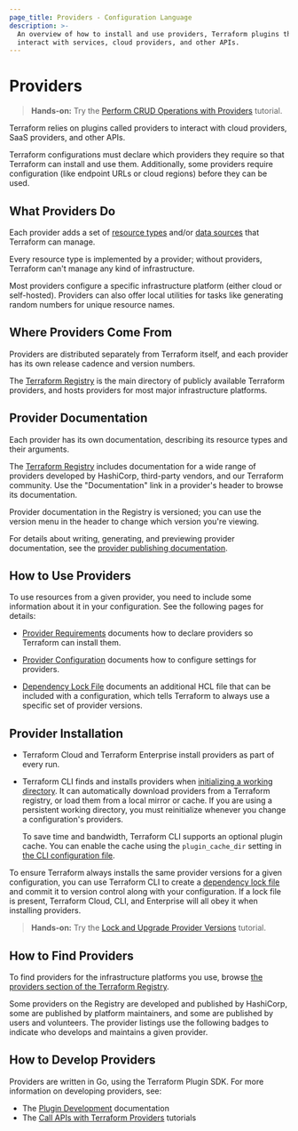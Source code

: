 ```yaml
---
page_title: Providers - Configuration Language
description: >-
  An overview of how to install and use providers, Terraform plugins that
  interact with services, cloud providers, and other APIs.
---
```


# Providers

> **Hands-on:** Try the [Perform CRUD Operations with Providers](https://learn.hashicorp.com/tutorials/terraform/provider-use?in=terraform/configuration-language&utm_source=WEBSITE&utm_medium=WEB_IO&utm_offer=ARTICLE_PAGE&utm_content=DOCS) tutorial.

Terraform relies on plugins called providers to interact with cloud providers,
SaaS providers, and other APIs.

Terraform configurations must declare which providers they require so that
Terraform can install and use them. Additionally, some providers require
configuration (like endpoint URLs or cloud regions) before they can be used.

## What Providers Do

Each provider adds a set of [resource types](/language/resources)
and/or [data sources](/language/data-sources) that Terraform can
manage.

Every resource type is implemented by a provider; without providers, Terraform
can't manage any kind of infrastructure.

Most providers configure a specific infrastructure platform (either cloud or
self-hosted). Providers can also offer local utilities for tasks like
generating random numbers for unique resource names.

## Where Providers Come From

Providers are distributed separately from Terraform itself, and each provider
has its own release cadence and version numbers.

The [Terraform Registry](https://registry.terraform.io/browse/providers)
is the main directory of publicly available Terraform providers, and hosts
providers for most major infrastructure platforms.

## Provider Documentation

Each provider has its own documentation, describing its resource
types and their arguments.

The [Terraform Registry](https://registry.terraform.io/browse/providers)
includes documentation for a wide range of providers developed by HashiCorp, third-party vendors, and our Terraform community. Use the
"Documentation" link in a provider's header to browse its documentation.

Provider documentation in the Registry is versioned; you can use the version
menu in the header to change which version you're viewing.

For details about writing, generating, and previewing provider documentation,
see the [provider publishing documentation](/registry/providers/docs).

## How to Use Providers

To use resources from a given provider, you need to include some information
about it in your configuration. See the following pages for details:

- [Provider Requirements](/language/providers/requirements)
  documents how to declare providers so Terraform can install them.

- [Provider Configuration](/language/providers/configuration)
  documents how to configure settings for providers.

- [Dependency Lock File](/language/files/dependency-lock)
  documents an additional HCL file that can be included with a configuration,
  which tells Terraform to always use a specific set of provider versions.

## Provider Installation

- Terraform Cloud and Terraform Enterprise install providers as part of every run.

- Terraform CLI finds and installs providers when
  [initializing a working directory](/cli/init). It can
  automatically download providers from a Terraform registry, or load them from
  a local mirror or cache. If you are using a persistent working directory, you
  must reinitialize whenever you change a configuration's providers.

  To save time and bandwidth, Terraform CLI supports an optional plugin
  cache. You can enable the cache using the `plugin_cache_dir` setting in
  [the CLI configuration file](/cli/config/config-file).

To ensure Terraform always installs the same provider versions for a given
configuration, you can use Terraform CLI to create a
[dependency lock file](/language/files/dependency-lock)
and commit it to version control along with your configuration. If a lock file
is present, Terraform Cloud, CLI, and Enterprise will all obey it when
installing providers.

> **Hands-on:** Try the [Lock and Upgrade Provider Versions](https://learn.hashicorp.com/tutorials/terraform/provider-versioning?in=terraform/configuration-language&utm_source=WEBSITE&utm_medium=WEB_IO&utm_offer=ARTICLE_PAGE&utm_content=DOCS) tutorial.

## How to Find Providers

To find providers for the infrastructure platforms you use, browse
[the providers section of the Terraform Registry](https://registry.terraform.io/browse/providers).

Some providers on the Registry are developed and published by HashiCorp, some
are published by platform maintainers, and some are published by users and
volunteers. The provider listings use the following badges to indicate who
develops and maintains a given provider.

<ProviderTable />
<p></p>

## How to Develop Providers

Providers are written in Go, using the Terraform Plugin SDK. For more
information on developing providers, see:

- The [Plugin Development](/plugin) documentation
- The [Call APIs with Terraform Providers](https://learn.hashicorp.com/collections/terraform/providers?utm_source=WEBSITE&utm_medium=WEB_IO&utm_offer=ARTICLE_PAGE&utm_content=DOCS) tutorials
